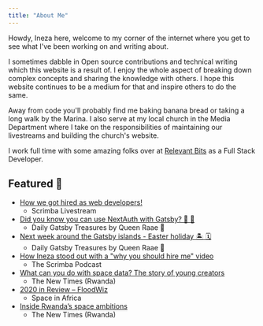 ```yaml
---
title: "About Me"
---
```


Howdy, Ineza here, welcome to my corner of the internet where you get
to see what I've been working on and writing about.

I sometimes dabble in Open source contributions and technical writing which
this website is a result of. I enjoy the whole aspect of breaking down complex
concepts and sharing the knowledge with others. I hope this website continues
to be a medium for that and inspire others to do the same.

Away from code you'll probably find me baking banana bread or taking a long walk
by the Marina. I also serve at my local church in the Media Department
where I take on the responsibilities of maintaining our livestreams and building the church's website.

I work full time with some amazing folks over at [Relevant Bits](https://relevantbits.com/)
as a Full Stack Developer.

## Featured 📰

- [How we got hired as web developers!](https://www.youtube.com/watch?v=W_HLGoRDAN4)
  - Scrimba Livestream
- [Did you know you can use NextAuth with Gatsby? 🔐 👤](https://queen.raae.codes/emails/2022-09-09-nextauth/)
  - Daily Gatsby Treasures by Queen Raae 👑
- [Next week around the Gatsby islands - Easter holiday 🏝 🗓](https://queen.raae.codes/emails/2022-04-08-easter/)
  - Daily Gatsby Treasures by Queen Raae 👑
- [How Ineza stood out with a "why you should hire me" video](https://scrimba.com/podcast/how-ineza-stood-out-with-a-why-you-should-hire-me-video/)
  - The Scrimba Podcast
- [What can you do with space data? The story of young creators](https://www.newtimes.co.rw/news/what-can-you-do-space-data-story-young-creators)
  - The New Times (Rwanda)
- [2020 in Review – FloodWiz](https://africanews.space/2020-in-review-floodwiz/)
  - Space in Africa
- [Inside Rwanda’s space ambitions](https://www.newtimes.co.rw/news/inside-rwandas-space-ambitions)
  - The New Times (Rwanda)
